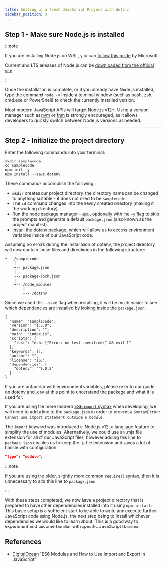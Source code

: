 ```yaml
---
title: Setting up a fresh JavaScript Project with dotenv
sidebar_position: 3
---
```


## Step 1 - Make sure Node.js is installed

:::note

If you are installing Node.js on WSL, you can [follow this guide](https://docs.microsoft.com/en-ca/windows/dev-environment/javascript/nodejs-on-wsl) by Microsoft.

Current and LTS releases of Node.js can be [downloaded from the official site](https://nodejs.org/en/download/).

:::

Once the installation is complete, or if you already have Node.js installed, type the command `node -v` inside a terminal window (such as bash, zsh, cmd.exe or PowerShell) to check the currently installed version.

Most modern JavaScript APIs will target Node.js v12+. Using a version manager such as [nvm](https://github.com/nvm-sh/nvm) or [fnm](https://github.com/Schniz/fnm#--fast-node-manager-fnm----) is strongly encouraged, as it allows developers to quickly switch between Node.js versions as needed.

---

## Step 2 - Initialize the project directory

Enter the following commands into your terminal:

```text
mkdir samplecode
cd samplecode
npm init -y
npm install --save dotenv
```

These commands accomplish the following:

- `mkdir` creates our project directory, the directory name can be changed to anything suitable - it does not need to be `samplecode`.
- The `cd` command changes into the newly created directory (making it the working directory).
- Run the node package manager - `npm` , optionally with the `-y` flag to skip the prompts and generate a default `package.json` (also known as the project manifest).
- Install the [dotenv](https://www.npmjs.com/package/dotenv) package, which will allow us to access environment variables inside of our JavaScript code.

Assuming no errors during the installation of dotenv, the project directory will now contain these files and directories in the following structure:

```text
+-- /samplecode
    |
    +-- package.json
    |
    +-- package-lock.json
    |
    +-- /node_modules
        |
        +-- /dotenv
```

Since we used the `--save` flag when installing, it will be much easier to see which dependencies are installed by looking inside the `package.json`:

```text title="package.json"
{
  "name": "samplecode",
  "version": "1.0.0",
  "description": "",
  "main": "index.js",
  "scripts": {
    "test": "echo \"Error: no test specified\" && exit 1"
  },
  "keywords": [],
  "author": "",
  "license": "ISC",
  "dependencies": {
    "dotenv": "^9.0.2"
  }
}
```

If you are unfamiliar with environment variables, please refer to our guide on [dotenv and .env](https://docs.figment.io/network-documentation/extra-guides/dotenv-and-.env) at this point to understand the package and what it is used for.

If you are using the more modern [ES6 `import` syntax](https://www.digitalocean.com/community/tutorials/js-modules-es6) when developing, we will need
to add a line to the `package.json` in order to prevent a `SyntaxError: Cannot use import statement outside a module`.

The `import` keyword was introduced in Node.js v12, a language feature to simplify the use of modules. Alternatively, we could use an .mjs file extension for all of our JavaScript files, however adding this line to `package.json` enables us to keep the .js file extension and saves a lot of hassle with configuration:

```json
"type": "module",
```

:::note

If you are using the older, slightly more common `require()` syntax, then it is unnecessary to add this line to `package.json`.

:::

With these steps completed, we now have a project directory that is prepared to have other dependencies installed into it using `npm install`. This basic setup is a sufficient start to be able to write and execute further JavaScript code using Node.js, the next step being to install whichever dependencies we would like to learn about. This is a good way to experiment and become familiar with specific JavaScript libraries.

## References

- [DigitalOcean](https://www.digitalocean.com/community/tutorials/js-modules-es6) "ES6 Modules and How to Use Import and Export in JavaScript"
